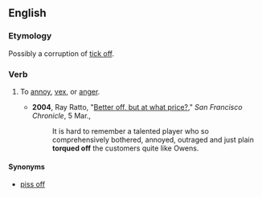 ==English==

===Etymology===
Possibly a corruption of [[tick off]].

===Verb===
{{en-verb|torques off|torquing off|torqued off}}

#{{transitive}} To [[annoy]], [[vex]], or [[anger]].
#*'''2004''', Ray Ratto, "[http://www.sfgate.com/cgi-bin/article.cgi?f=/c/a/2004/03/05/SPGI55F1HC1.DTL Better off, but at what price?]," ''San Francisco Chronicle'', 5 Mar.,
#*:It is hard to remember a talented player who so comprehensively bothered, annoyed, outraged and just plain '''torqued off''' the customers quite like Owens.

====Synonyms====
*[[piss off]]
